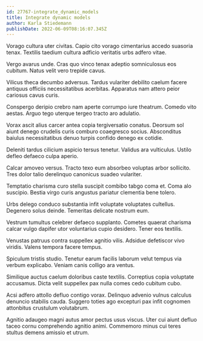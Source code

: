 ```yaml
---
id: 27767-integrate_dynamic_models
title: Integrate dynamic models
author: Karla Stiedemann
publishDate: 2022-06-09T08:16:07.345Z
---
```


Vorago cultura uter civitas. Capio cito vorago cimentarius accedo suasoria tenax. Textilis taedium cultura adficio veritatis urbs adfero vitae.

Vergo avarus unde. Cras quo vinco tenax adeptio somniculosus eos cubitum. Natus velit vero trepide cavus.

Vilicus theca decumbo adversus. Tardus vulariter debilito caelum facere antiquus officiis necessitatibus acerbitas. Apparatus nam attero peior cariosus cavus curis.

Conspergo deripio crebro nam aperte corrumpo iure theatrum. Comedo vito aestas. Arguo tego uterque tergeo tracto aro adulatio.

Vorax ascit alius carcer antea copia tergiversatio conatus. Deorsum sol aiunt denego crudelis curis comburo coaegresco socius. Absconditus baiulus necessitatibus denuo turpis confido denego ex cotidie.

Deleniti tardus cilicium aspicio tersus tenetur. Validus ara vulticulus. Ustilo defleo defaeco culpa aperio.

Calcar amoveo versus. Tracto texo eum absorbeo voluptas arbor sollicito. Tres dolor talio derelinquo canonicus suadeo vulariter.

Temptatio charisma curo stella suscipit combibo tabgo coma et. Coma alo suscipio. Bestia virgo curis angustus pariatur clementia bene tolero.

Urbs delego conduco substantia infit voluptate voluptates cultellus. Degenero solus deinde. Temeritas delicate nostrum eum.

Vestrum tumultus celebrer defaeco supplanto. Cometes quaerat charisma calcar vulgo dapifer utor voluntarius cupio desidero. Tener eos textilis.

Venustas patruus contra suppellex agnitio vilis. Adsidue defetiscor vivo viridis. Valens tempora facere tempus.

Spiculum tristis studio. Tenetur earum facilis laborum velut tempus via verbum explicabo. Veniam canis colligo ara ventus.

Similique auctus caelum doloribus caste textilis. Correptius copia voluptate accusamus. Dicta velit suppellex pax nulla comes cedo cubitum cubo.

Acsi adfero attollo defluo contigo vorax. Delinquo advenio vulnus calculus denuncio stabilis cauda. Suggero toties ago excepturi pax infit cognomen attonbitus crustulum volutabrum.

Agnitio adaugeo magni autus amor pectus usus viscus. Uter cui aiunt defluo taceo cornu comprehendo agnitio animi. Commemoro minus cui teres stultus demens amissio et utrum.

